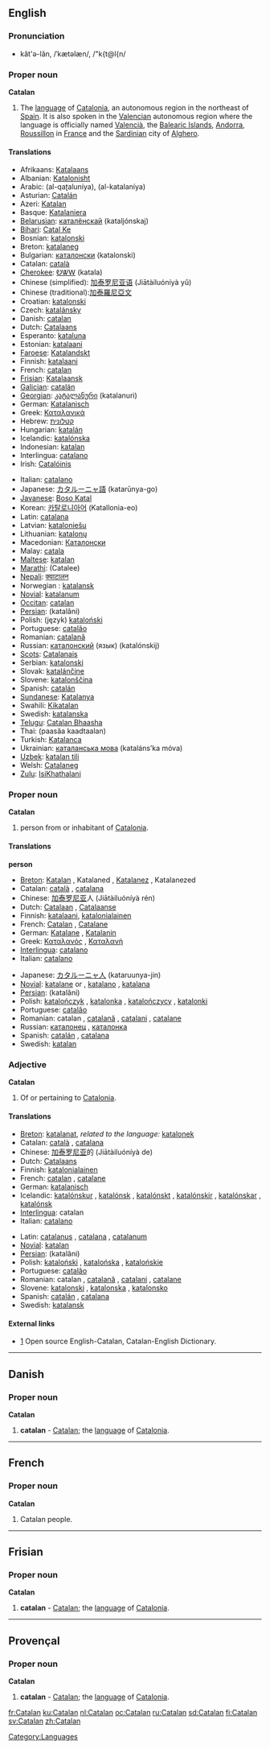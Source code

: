 {{interwiktionary|code=ca}}
{{see|catalan}}
==English==
{{wikipedia}}
===Pronunciation===
*kăt'ə-lăn, /ˈkætəlæn/, /"k{t@l{n/

===Proper noun===
'''Catalan'''
# The [[language]] of [[w:Catalonia|Catalonia]], an autonomous region in the northeast of [[Spain]]. It is also spoken in the [[w:Valencia|Valencia]]n autonomous region where the language is officially named [[Valencià]], the [[w:Balearic Islands|Balearic Islands]], [[w:Andorra|Andorra]], [[w:Roussillon|Roussillon]] in [[w:France|France]] and the [[w:Sardinia|Sardinia]]n city of [[w:Alghero|Alghero]].

====Translations====
{{top}}
*Afrikaans: [[Katalaans]]
*Albanian: [[Katalonisht]]
*Arabic: {{ARchar|[[القطلونية]]}} (al-qaʈaluníya), {{ARchar|[[الكتلانية]]}} (al-katalaníya) {{f}}
*Asturian: [[Catalán]]
*Azeri: [[Katalan]]
*Basque: [[Katalaniera]]
*[[Belarusian]]: [[каталёнскай]] (kataljónskaj)
*[[Bihari]]: [[Catal Ke]]
*Bosnian: [[katalonski]]
*Breton: [[katalaneg]] {{m}}
*Bulgarian: [[каталонски]] (katalonski)
*Catalan: [[català]] {{m}}
*[[Cherokee]]: [[ᎧᏔᎳ]] (katala)
*Chinese (simplified): [[加泰罗尼亚语]] (Jiātàiluóníyà yǔ)
*Chinese (traditional):[[加泰羅尼亞文]]
*Croatian: [[katalonski]]
*Czech: [[katalánsky]]
*Danish: [[catalan]]
*Dutch: [[Catalaans]]
*Esperanto: [[kataluna]]
*Estonian: [[katalaani]]
*[[Faroese]]: [[Katalandskt]]
*Finnish: [[katalaani]]
*French: [[catalan]] {{m}}
*[[Frisian]]: [[Katalaansk]]
*[[Galician]]: [[catalán]]
*[[Georgian]]: [[კატალანური]] (katalanuri)
*German: [[Katalanisch]] {{n}}
*Greek: [[Καταλανικά]]
*Hebrew: [[קטלונית]]
*Hungarian: [[katalán]]
*Icelandic: [[katalónska]]
*Indonesian: [[katalan]]
*Interlingua: [[catalano]]
*Irish: [[Catalóinis]]
{{mid}}
*Italian: [[catalano]]
*Japanese: [[カタルーニャ語]] (katarūnya-go)
*[[Javanese]]: [[Boso Katal]]
*Korean: [[카탈로니아어]] (Katallonia-eo)
*Latin: [[catalana]]
*Latvian: [[kataloniešu]]
*Lithuanian: [[katalonų]]
*Macedonian: [[Каталонски]]
*Malay: [[catala]]
*[[Maltese]]: [[katalan]]
*[[Marathi]]: (Catalee)
*[[Nepali]]: [[क्याटालन]]
*Norwegian<!--do not wikify-->: [[katalansk]]
*[[Novial]]: [[katalanum]]
*[[Occitan]]: [[catalan]]
*[[Persian]]: {{FAchar|[[کاتالانی]]}} (katalâni)
*Polish: (język) [[kataloński]] {{m}}
*Portuguese: [[catalão]]
*Romanian: [[catalană]]
*Russian: [[каталонский]] (язык) (katalónskij)
*[[Scots]]: [[Catalanais]]
*Serbian: [[katalonski]]
*Slovak: [[katalánčine]]
*Slovene: [[katalonščina]]
*Spanish: [[catalán]]
*[[Sundanese]]: [[Katalanya]]
*Swahili: [[Kikatalan]]
*Swedish: [[katalanska]]
*[[Telugu]]: [[Catalan Bhaasha]]
*Thai: {{THchar|[[ภาษาคาตาลัน]]}} (paasăa kaadtaalan)
*Turkish: [[Katalanca]]
*Ukrainian: [[каталанська мова]] (kataláns’ka móva) {{f}}
*[[Uzbek]]: [[katalan tili]]
*Welsh: [[Catalaneg]]
*[[Zulu]]: [[IsiKhathalani]]
{{bottom}}

===Proper noun===
'''Catalan'''
# person from or inhabitant of [[w:Catalonia|Catalonia]].

====Translations====
'''person'''
{{top}}
*[[Breton]]: [[Katalan]] {{m}}, Katalaned {{p}}, [[Katalanez]] {{f}}, Katalanezed {{f}} {{p}}
*Catalan: [[català]] {{m}}, [[catalana]] {{f}}
*Chinese: [[加泰罗尼亚]]人 (Jiātàiluóníyà rén)
*Dutch: [[Catalaan]] {{m}}, [[Catalaanse]] {{f}}
*Finnish: [[katalaani]], [[katalonialainen]]
*French: [[Catalan]] {{m}}, [[Catalane]] {{f}}
*German: [[Katalane]] {{m}}, [[Katalanin]] {{f}}
*Greek: [[Καταλανός]] {{m}}, [[Καταλανή]] {{f}}
*[[Interlingua]]: [[catalano]]
*Italian: [[catalano]]
{{mid}}
*Japanese: [[カタルーニャ人]] (kataruunya-jin)
*[[Novial]]: [[katalane]] {{m}} or {{f}}, [[katalano]] {{m}}, [[katalana]] {{f}}
*[[Persian]]: {{FAchar|[[کاتالانی]]}} (katalâni)
*Polish: [[katalończyk]] {{m}}, [[katalonka]] {{f}}, [[katalończycy]] {{m}} {{p}}, [[katalonki]] {{f}} {{p}}
*Portuguese: [[catalão]] {{m}}
*Romanian: catalan {{m}}, [[catalană]] {{f}}, [[catalani]] {{m}} {{p}}, [[catalane]] {{f}} {{p}}
*Russian: [[каталонец]] {{m}}, [[каталонка]] {{f}}
*Spanish: [[catalán]] {{m}}, [[catalana]] {{f}}
*Swedish: [[katalan]] {{c}}
{{bottom}}

===Adjective===
'''Catalan'''
# Of or pertaining to [[Catalonia]].

====Translations====

{{top}}
*[[Breton]]: [[katalanat]], ''related to the language:'' [[katalonek]]
*Catalan: [[català]] {{m}}, [[catalana]] {{f}}
*Chinese: [[加泰罗尼亚]]的 (Jiātàiluóníyà de)
*Dutch: [[Catalaans]]
*Finnish: [[katalonialainen]]
*French: [[catalan]] {{m}}, [[catalane]] {{f}}
*German: [[katalanisch]]
*Icelandic: [[katalónskur]] {{m}}, [[katalónsk]] {{f}}, [[katalónskt]] {{n}}, [[katalónskir]] {{m}} {{p}}, [[katalónskar]] {{f}} {{p}}, [[katalónsk]] {{n}} {{p}}
*[[Interlingua]]: catalan
*Italian: [[catalano]]
{{mid}}
*Latin: [[catalanus]] {{m}}, [[catalana]] {{f}}, [[catalanum]] {{n}}
*[[Novial]]: [[katalan]]
*[[Persian]]: {{FAchar|[[کاتالانی]]}} (katalâni)
*Polish: [[kataloński]] {{m}}, [[katalońska]] {{f}}, [[katalońskie]] {{n}}
*Portuguese: [[catalão]]
*Romanian: catalan {{m}}, [[catalană]] {{f}}, [[catalani]] {{m}} {{p}}, [[catalane]] {{f}} {{p}}
*Slovene: [[katalonski]] {{m}}, [[katalonska]] {{f}}, [[katalonsko]] {{n}}
*Spanish: [[catalán]] {{m}}, [[catalana]] {{f}}
*Swedish: [[katalansk]]
{{bottom}}

====External links====
*[http://www.catalandictionary.org/eng] Open source English-Catalan, Catalan-English Dictionary.
{{ethnologue|code=cat}}

[[Category:Languages]]

----

==Danish==
===Proper noun===
'''Catalan'''
# '''catalan''' - [[Catalan]]; the [[language]] of [[w:Catalonia|Catalonia]].

----

==French==
===Proper noun===
'''Catalan'''

# Catalan people.

----
==Frisian==
===Proper noun===
'''Catalan'''

# '''catalan''' - [[Catalan]]; the [[language]] of [[w:Catalonia|Catalonia]].

----
==Provençal==
===Proper noun===
'''Catalan'''
# '''catalan''' - [[Catalan]]; the [[language]] of [[w:Catalonia|Catalonia]].

[[fr:Catalan]]
[[ku:Catalan]]
[[nl:Catalan]]
[[oc:Catalan]]
[[ru:Catalan]]
[[sd:Catalan]]
[[fi:Catalan]]
[[sv:Catalan]]
[[zh:Catalan]]
